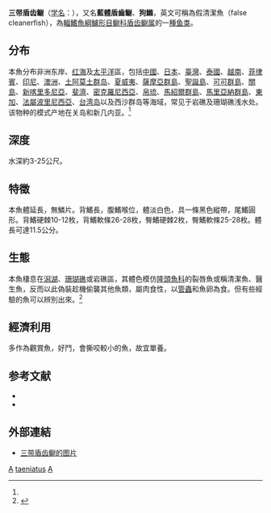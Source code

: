 {{Speciesbox 
| taxon = Aspidontus taeniatus| 
| status = NE
| status_system =
| image =NiseKGP.jpg
| authority = Quoy et Gaimard, 1834<ref name='id8030'>{{cite web| url =http://www.bioinfo.cn/db05/BjdwSpecies.php?action=view&id=8030| title =纵带盾齿鳚| work =《中国动物物种编目数据库》| publisher =中国科学院微生物研究所| author =中国科学院动物研究所| accessdate =2009-04-16| deadurl =yes| archiveurl =https://web.archive.org/web/20160305083157/http://www.bioinfo.cn/db05/BjdwSpecies.php?action=view&id=8030| archivedate =2016-03-05}}</ref>
| synonyms = *''Aspidontus taeniatus taeniatus''<br /><small>Quoy & Gaimard, 1834</small>''
*''Petrocirtes taeniatus''<br /><small>Quoy & Gaimard, 1834</small>''
}}   

'''三带盾齿鳚'''（[[学名|学名]]：{{lang|la|''Aspidontus taeniatus''}}），又名'''藍體盾齒鳚'''、'''狗鰷'''，英文可稱為假清潔魚（false cleanerfish），為[[輻鰭魚綱|輻鰭魚綱]][[鱸形目|鱸形目]][[鳚科|鳚科]][[盾齿鳚属|盾齿鳚属]]的一[[種|種]][[鱼类|鱼类]]。

==分布==
本魚分布非洲东岸、[[红海|红海]]及[[太平洋|太平洋]]區，包括[[中國|中國]]、[[日本|日本]]、[[臺灣|臺灣]]、[[泰國|泰國]]、[[越南|越南]]、[[菲律賓|菲律賓]]、[[印尼|印尼]]、[[澳洲|澳洲]]、[[土阿莫土群岛|土阿莫土群岛]]、[[夏威夷|夏威夷]]、[[薩摩亞群島|薩摩亞群島]]、[[聖誕島|聖誕島]]、[[可可群島|可可群島]]、[[關島|關島]]、[[新喀里多尼亞|新喀里多尼亞]]、[[斐濟|斐濟]]、[[密克羅尼西亞|密克羅尼西亞]]、[[帛琉|帛琉]]、[[馬紹爾群島|馬紹爾群島]]、[[馬里亞納群島|馬里亞納群島]]、[[東加|東加]]、[[法屬波里尼西亞|法屬波里尼西亞]]、[[台湾岛|台湾岛]]以及西沙群岛等海域，常见于岩礁及珊瑚礁浅水处。该物种的模式产地在关岛和新几内亚。<ref name='id8030'/>

==深度==
水深約3-25公尺。

==特徵==
本魚體延長，無鱗片。背鰭長，腹鰭喉位，體淡白色，具一條黑色縱帶，尾鰭圓形。背鰭硬棘10-12枚，背鰭軟條26-28枚，臀鰭硬棘2枚，臀鰭軟條25-28枚。體長可達11.5公分。

==生態==
本魚棲息在[[潟湖|潟湖]]、[[珊瑚礁|珊瑚礁]]或岩礁區，其體色模仿[[隆頭魚科|隆頭魚科]]的裂唇魚或稱清潔魚、醫生魚，反而以此偽裝趁機偷襲其他魚類，屬肉食性，以[[管蟲|管蟲]]和魚卵為食。但有些經驗的魚可以辨別出來。<ref>{{Cite web |url=http://taibif.tw/zh/namecode/381396 |title=存档副本 |accessdate=2017-07-06 |archive-date=2019-02-18 |archive-url=https://web.archive.org/web/20190218211853/http://taibif.tw/zh/namecode/381396 |dead-url=no }}</ref>

==經濟利用==
多作為觀賞魚，好鬥，會撕咬較小的魚，故宜單養。

==参考文献==
{{reflist}}
*{{FishBase_species|genus=Aspidontus|species=taeniatus|year=2011|month=12}}
* {{TaiBNET| zh=三帶盾齒鳚 | id=381396 | binomial=Aspidontus taeniatus | authority=Quoy & Gaimard, 1834 | var= | accessdate=2013-01-24}}

==外部連結==
*[http://www.fishbase.org/Photos/ThumbnailsSummary.php?ID=6066 三带盾齿鳚的图片]{{Wayback|url=http://www.fishbase.org/Photos/ThumbnailsSummary.php?ID=6066 |date=20140908103519 }}
{{reflist}}
{{Taxonbar}}

[[Category:觀賞魚|A]]
[[Category:盾齿鳚属|taeniatus]]
[[Category:1834年描述的鱼类|A]]
